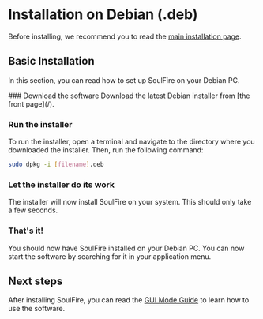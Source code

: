 
# Installation on Debian (.deb)

Before installing, we recommend you to read the [main installation page](/docs/installation).

## Basic Installation

In this section, you can read how to set up SoulFire on your Debian PC.

<Steps>
  ### Download the software
  Download the latest Debian installer from [the front page](/).

  ### Run the installer
  To run the installer, open a terminal and navigate to the directory where you downloaded the installer. Then, run the
  following command:
  ```bash
  sudo dpkg -i [filename].deb
  ```

  ### Let the installer do its work
  The installer will now install SoulFire on your system. This should only take a few seconds.

  ### That's it!
  You should now have SoulFire installed on your Debian PC. You can now start the software by searching for it in your
  application menu.
</Steps>

## Next steps

After installing SoulFire, you can read the [GUI Mode Guide](/docs/guides/gui-mode) to learn how to use the software.
